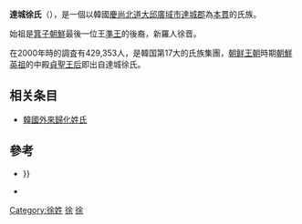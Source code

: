 '''達城徐氏'''（{{lang-ko|달성 서씨}}），是一個以韓國[[慶尚北道|慶尚北道]][[大邱廣域市|大邱廣域市]][[達城郡|達城郡]]為[[本貫|本貫]]的氏族。

始祖是[[箕子朝鮮|箕子朝鮮]]最後一位王[[準王|準王]]的後裔，新羅人徐晋。

在2000年時的調査有429,353人，是韓国第17大的氏族集團，[[朝鲜王朝|朝鲜王朝]]時期[[朝鮮英祖|朝鮮英祖]]的中殿[[貞聖王后|貞聖王后]]即出自達城徐氏。

== 相关条目 ==
* [[韓國外來歸化姓氏|韓國外來歸化姓氏]]

== 參考 ==
*{{Cite book||author={{lang|ja|{{tsl|ja|金光林 (歴史学者)|金光林 (歷史學者)|金光林}}}}|date=2014|title=A Comparison of the Korean and Japanese Approaches to Foreign Family Names|publisher={{tsl|ja|東アジア文化交渉学会}}|url=http://www.sciea.org/wp-content/uploads/2014/05/03_JIN.pdf|ref={{dead link|date=2018年1月 |bot=InternetArchiveBot |fix-attempted=yes }}{{Harvid|東アジア文化交渉学会|東亞文化交涉學會|東アジア文化交渉学会}}}}}}
*{{lang|ja|金相勲、稲田奈津子訳、{{tsl|ja|三上喜孝}}解説「[http://www2.lib.yamagata-u.ac.jp/elib/serials/hgca/013/hgca-13-00270054.pdf 韓国人の起源に関する中高生の意識と『国史』教科書との関係]」『[[山形大学|山形大学]]歴史・地理・人類学論集、第13号』2012年、p48}}

[[Category:徐姓|Category:徐姓]]
[[Category:中國起源韓國姓氏|徐]]
[[Category:朝鮮氏族|徐]]